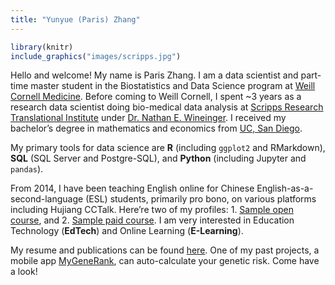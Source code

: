 ---
title: "Yunyue (Paris) Zhang"
---

```{r, out.width = '30%', fig.align="left", echo = FALSE}
library(knitr)
include_graphics("images/scripps.jpg")
```

Hello and welcome! My name is Paris Zhang. I am a data scientist and part-time master student in the Biostatistics and Data Science program at [Weill Cornell Medicine](https://weill.cornell.edu). Before coming to Weill Cornell, I spent ~3 years as a research data scientist doing bio-medical data analysis at [Scripps Research Translational Institute](https://www.scripps.edu › science-and-medicine › translational-institute) under [Dr. Nathan E. Wineinger](https://www.scripps.edu/science-and-medicine/translational-institute/about/people/nathan-wineinger/). I received my bachelor's degree in mathematics and economics from [UC, San Diego](https://ucsd.edu).

My primary tools for data science are **R** (including `ggplot2` and RMarkdown), **SQL** (SQL Server and Postgre-SQL), and **Python** (including Jupyter and `pandas`).

From 2014, I have been teaching English online for Chinese English-as-a-second-language (ESL) students, primarily pro bono, on various platforms including Hujiang CCTalk. Here're two of my profiles: 1. [Sample open course](http://www.cctalk.com/teacher/28752625/), and 2. [Sample paid course](https://www.cctalk.com/m/u/28752625). I am very interested in Education Technology (**EdTech**) and Online Learning (**E-Learning**).

My resume and publications can be found [here](files/201910_Resume_ParisZhang-2p.pdf). One of my past projects, a mobile app [MyGeneRank](https://mygenerank.scripps.edu/), can auto-calculate your genetic risk. Come have a look!
